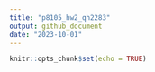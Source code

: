 ```yaml
---
title: "p8105_hw2_qh2283"
output: github_document
date: "2023-10-01"
---
```


```r
knitr::opts_chunk$set(echo = TRUE)
```

